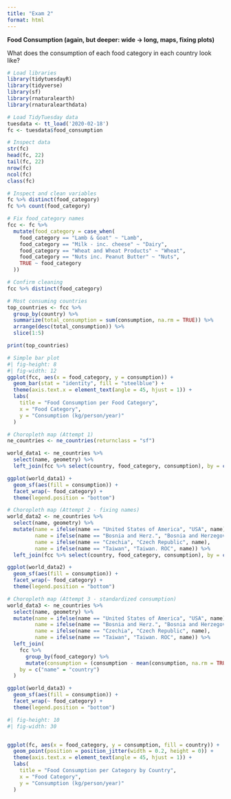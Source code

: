 ```yaml
---
title: "Exam 2"
format: html
---
```


**Food Consumption (again, but deeper: wide → long, maps, fixing plots)**

What does the consumption of each food category in each country look like?

```r

# Load libraries
library(tidytuesdayR)
library(tidyverse)
library(sf)
library(rnaturalearth)
library(rnaturalearthdata)

# Load TidyTuesday data
tuesdata <- tt_load('2020-02-18')
fc <- tuesdata$food_consumption

# Inspect data
str(fc)
head(fc, 22)
tail(fc, 22)
nrow(fc)
ncol(fc)
class(fc)

# Inspect and clean variables
fc %>% distinct(food_category)
fc %>% count(food_category)

# Fix food_category names
fcc <- fc %>%
  mutate(food_category = case_when(
    food_category == "Lamb & Goat" ~ "Lamb",
    food_category == "Milk - inc. cheese" ~ "Dairy",
    food_category == "Wheat and Wheat Products" ~ "Wheat",
    food_category == "Nuts inc. Peanut Butter" ~ "Nuts",
    TRUE ~ food_category
  ))

# Confirm cleaning
fcc %>% distinct(food_category)

# Most consuming countries
top_countries <- fcc %>%
  group_by(country) %>%
  summarize(total_consumption = sum(consumption, na.rm = TRUE)) %>%
  arrange(desc(total_consumption)) %>%
  slice(1:5)

print(top_countries)

# Simple bar plot
#| fig-height: 8
#| fig-width: 12
ggplot(fcc, aes(x = food_category, y = consumption)) +
  geom_bar(stat = "identity", fill = "steelblue") +
  theme(axis.text.x = element_text(angle = 45, hjust = 1)) +
  labs(
    title = "Food Consumption per Food Category",
    x = "Food Category",
    y = "Consumption (kg/person/year)"
  )

# Choropleth map (Attempt 1)
ne_countries <- ne_countries(returnclass = "sf")

world_data1 <- ne_countries %>%
  select(name, geometry) %>%
  left_join(fcc %>% select(country, food_category, consumption), by = c("name" = "country")) 

ggplot(world_data1) +
  geom_sf(aes(fill = consumption)) +
  facet_wrap(~ food_category) +
  theme(legend.position = "bottom")

# Choropleth map (Attempt 2 - fixing names)
world_data2 <- ne_countries %>%
  select(name, geometry) %>%
  mutate(name = ifelse(name == "United States of America", "USA", name),
         name = ifelse(name == "Bosnia and Herz.", "Bosnia and Herzegovina", name),
         name = ifelse(name == "Czechia", "Czech Republic", name),
         name = ifelse(name == "Taiwan", "Taiwan. ROC", name)) %>%
  left_join(fcc %>% select(country, food_category, consumption), by = c("name" = "country"))

ggplot(world_data2) +
  geom_sf(aes(fill = consumption)) +
  facet_wrap(~ food_category) +
  theme(legend.position = "bottom")

# Choropleth map (Attempt 3 - standardized consumption)
world_data3 <- ne_countries %>%
  select(name, geometry) %>%
  mutate(name = ifelse(name == "United States of America", "USA", name),
         name = ifelse(name == "Bosnia and Herz.", "Bosnia and Herzegovina", name),
         name = ifelse(name == "Czechia", "Czech Republic", name),
         name = ifelse(name == "Taiwan", "Taiwan. ROC", name)) %>%
  left_join(
    fcc %>%
      group_by(food_category) %>%
      mutate(consumption = (consumption - mean(consumption, na.rm = TRUE)) / sd(consumption, na.rm = TRUE)),
    by = c("name" = "country")
  )

ggplot(world_data3) +
  geom_sf(aes(fill = consumption)) +
  facet_wrap(~ food_category) +
  theme(legend.position = "bottom")

```

```r
#| fig-height: 10
#| fig-width: 30


ggplot(fc, aes(x = food_category, y = consumption, fill = country)) +
  geom_point(position = position_jitter(width = 0.2, height = 0)) +
  theme(axis.text.x = element_text(angle = 45, hjust = 1)) +
  labs(
    title = "Food Consumption per Category by Country",
    x = "Food Category",
    y = "Consumption (kg/person/year)"
  )


```
